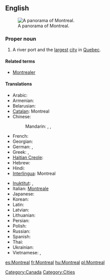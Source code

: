 {{also|Montréal}}
==English==
{{wikipedia}}
[[Image:Montreal Twilight Panorama 2006.jpg|thumb|right|A panorama of Montreal.]]

===Proper noun===
{{en-proper noun}}

# A river port and the [[largest]] [[city]] in [[Quebec]].

====Related terms====
* [[Montrealer]]

====Translations====
{{trans-top|a city in Quebec}}
* Arabic: {{t|ar|مونتريال|m|tr=muntriyaal}}
* Armenian: {{t|hy|Մոնրեալ|tr=Monreal}}
* Belarusian: {{t|be|Манрэаль|m|tr=Manreál’|xs=Belarusian}}
* [[Catalan]]: Montreal
* Chinese:
*: Mandarin: {{t|cmn|蒙特利爾|sc=Hani}},  {{t|cmn|蒙特利尔|tr=Méngtèlì'ěr|sc=Hani}}, {{t|cmn|满地河|tr=Mǎndìhé|sc=Hani}}
* French: {{t+|fr|Montréal|m}}
* Georgian: {{t|ka|მონრეალი|sc=Geor|xs=Georgian}}
* German: {{t-|de|Montreal|n}},  {{t+|de|Montréal|n}}
* Greek: {{t|el|Μόντρεαλ|tr=Móntreal}},  {{t|el|Μονρεάλη|tr=Monre&aacute;li}}
* [[Haitian Creole]]: {{tø|ht|Monreyal}}
* Hebrew: {{t|he|מונטריאול}}
* Hindi: {{t|hi|मॉन्ट्रियल|tr=monṭriyal|xs=Hindi}}
* [[Interlingua]]: Montreal
{{trans-mid}}
* [[Inuktitut]]: {{t|iu|Manrial|tr=ᒧᕆᐊᓪ|sc=Cans|xs=Inuktitut}},  {{t|iu|ᒧᕆᑐᐋᓪ|tr=Munturiaal|sc=Cans|xs=Inuktitut}}
* Italian: [[Montreale]] {{f}}
* Japanese: {{t|ja|モントリオー|tr=Montoriōru}}
* Korean: {{t+|ko|몬트리올|tr=Monteuriol|sc=Hang}}
* Latin: {{t|la|Mons Regius}}
* Latvian: {{t|lv|Monreāla|xs=Latvian}}
* Lithuanian: {{t|lt|Monrealis|xs=Lithuanian}}
* Persian: {{t|fa|مونترال|xs=Persian}}
* Polish: {{t-|pl|Montreal|m}}
* Russian: {{t|ru|Монреаль|m|tr=Monreál’}}
* Spanish: {{t+|es|Montreal|m}}
* Thai: {{t|th|มอนทรีออล}}
* Ukrainian: {{t|uk|Монреаль|m|tr=Monreál’|xs=Ukrainian}}
* Vietnamese: {{t|vi|Môn re an|xs=Vietnamese}},  {{t|vi|Montr&eacute;al|xs=Vietnamese}}
{{trans-bottom}}

[[Category:Canada]]
[[Category:Cities]]

[[es:Montreal]]
[[fr:Montreal]]
[[hu:Montreal]]
[[pl:Montreal]]